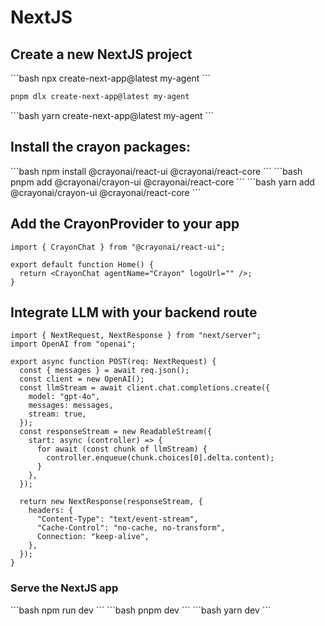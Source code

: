 
# NextJS

## Create a new NextJS project
<Tabs groupId="js-package-manager">
  <TabItem value="npm" label="npm">
  ```bash
  npx create-next-app@latest my-agent
  ```
  </TabItem>
  <TabItem value="pnpm" label="pnpm">

  ```bash
  pnpm dlx create-next-app@latest my-agent
  ```
  </TabItem>

  <TabItem value="yarn" label="yarn">
  ```bash
  yarn create-next-app@latest my-agent
  ```
  </TabItem>
</Tabs>

## Install the crayon packages:

<Tabs groupId="js-package-manager">
  <TabItem value="npm" label="npm">
```bash
npm install @crayonai/react-ui @crayonai/react-core
```
  </TabItem>
  <TabItem value="pnpm" label="pnpm">
```bash
pnpm add @crayonai/crayon-ui @crayonai/react-core
```
  </TabItem>
  <TabItem value="yarn" label="yarn">
```bash
yarn add @crayonai/crayon-ui @crayonai/react-core
```
  </TabItem>
</Tabs>


## Add the CrayonProvider to your app

```tsx title="page.tsx"
import { CrayonChat } from "@crayonai/react-ui";

export default function Home() {
  return <CrayonChat agentName="Crayon" logoUrl="" />;
}

```

## Integrate LLM with your backend route

```tsx title="api/chat/route.ts"
import { NextRequest, NextResponse } from "next/server";
import OpenAI from "openai";

export async function POST(req: NextRequest) {
  const { messages } = await req.json();
  const client = new OpenAI();
  const llmStream = await client.chat.completions.create({
    model: "gpt-4o",
    messages: messages,
    stream: true,
  });
  const responseStream = new ReadableStream({
    start: async (controller) => {
      for await (const chunk of llmStream) {
        controller.enqueue(chunk.choices[0].delta.content);
      }
    },
  });

  return new NextResponse(responseStream, {
    headers: {
      "Content-Type": "text/event-stream",
      "Cache-Control": "no-cache, no-transform",
      Connection: "keep-alive",
    },
  });
}
```

### Serve the NextJS app

<Tabs groupId="js-package-manager">
  <TabItem value="npm" label="npm">
  ```bash
  npm run dev
    ```
  </TabItem>
  <TabItem value="pnpm" label="pnpm">
  ```bash
  pnpm dev
  ```
  </TabItem>
  <TabItem value="yarn" label="yarn">
  ```bash
  yarn dev
  ```
  </TabItem>
</Tabs>
